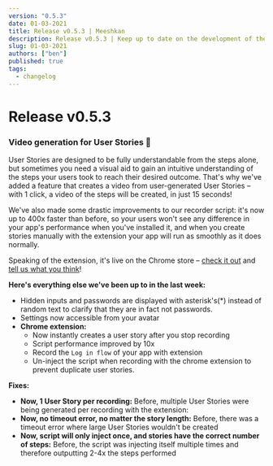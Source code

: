 ```yaml
---
version: "0.5.3"
date: 01-03-2021
title: Release v0.5.3 | Meeshkan
description: Release v0.5.3 | Keep up to date on the development of the Meeshkan product.
slug: 01-03-2021
authors: ["ben"]
published: true
tags:
  - changelog
---
```


# Release v0.5.3

### Video generation for User Stories 🎥

User Stories are designed to be fully understandable from the steps alone, but sometimes you need a visual aid to gain an intuitive understanding of the steps your users took to reach their desired outcome. That's why we've added a feature that creates a video from user-generated User Stories – with 1 click, a video of the steps will be created, in just 15 seconds!

We've also made some drastic improvements to our recorder script: it's now up to 400x faster than before, so your users won't see any difference in your app's performance when you've installed it, and when you create stories manually with the extension your app will run as smoothly as it does normally.

Speaking of the extension, it's live on the Chrome store – [check it out](https://chrome.google.com/webstore/detail/meeshkan-recorder/cfjdddhjecoeahjkmegbkakfpppflmgo?hl=en) and [tell us what you think](mailto:contact@meeshkan.com)!

**Here's everything else we've been up to in the last week:**

- Hidden inputs and passwords are displayed with asterisk's(\*) instead of random text to clarify that they are in fact not passwords.
- Settings now accessible from your avatar
- **Chrome extension:**
  - Now instantly creates a user story after you stop recording
  - Script performance improved by 10x
  - Record the `Log in flow` of your app with extension
  - Un-inject the script when recording with the chrome extension to prevent duplicate user stories.

**Fixes:**

- **Now, 1 User Story per recording:** Before, multiple User Stories were being generated per recording with the extension:
- **Now, no timeout error, no matter the story length:** Before, there was a timeout error where large User Stories wouldn't be created
- **Now, script will only inject once, and stories have the correct number of steps:** Before, the script was injecting itself multiple times and therefore outputting 2-4x the steps performed
